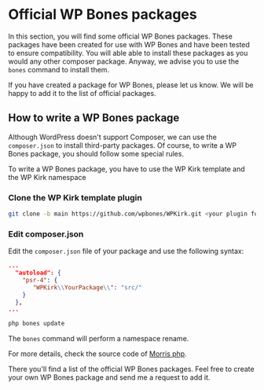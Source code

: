 
# Official WP Bones packages

In this section, you will find some official WP Bones packages. These packages have been created for use with WP Bones and have been tested to ensure compatibility.
You will able able to install these packages as you would any other composer package.
Anyway, we advise you to use the `bones` command to install them.

<Callout type="info" emoji="📦">
If you have created a package for WP Bones, please let us know. We will be happy to add it to the list of official packages.
</Callout>

## How to write a WP Bones package

Although WordPress doesn't support Composer, we can use the `composer.json` to install third-party packages.
Of course, to write a WP Bones package, you should follow some special rules.

To write a WP Bones package, you have to use the WP Kirk template and the WP Kirk namespace

<Steps>

### Clone the WP Kirk template plugin

```sh copy
git clone -b main https://github.com/wpbones/WPKirk.git <your plugin folder>
```

### Edit composer.json

Edit the `composer.json` file of your package and use the following syntax:

```json copy
...
  "autoload": {
    "psr-4": {
       "WPKirk\\YourPackage\\": "src/"
    }
  },
...
```

```sh copy
php bones update
```

The `bones` command will perform a namespace rename.

For more details, check the source code of [Morris php](https://github.com/wpbones/morris-php).

There you'll find a list of the official WP Bones packages. Feel free to create your own WP Bones package and send me a request to add it.

</Steps>